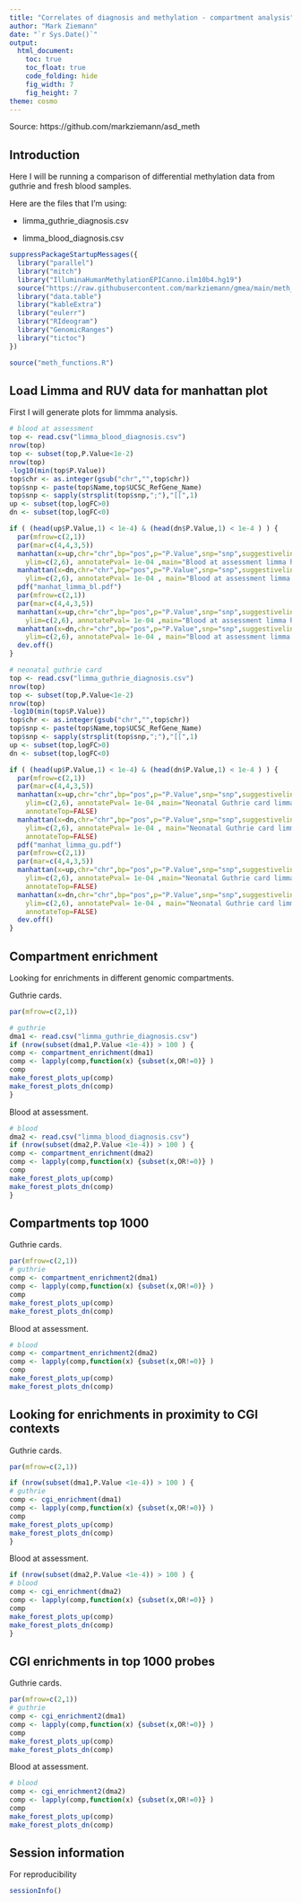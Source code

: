 ```yaml
---
title: "Correlates of diagnosis and methylation - compartment analysis"
author: "Mark Ziemann"
date: "`r Sys.Date()`"
output:
  html_document:
    toc: true
    toc_float: true
    code_folding: hide
    fig_width: 7
    fig_height: 7
theme: cosmo
---
```


Source: https://github.com/markziemann/asd_meth

## Introduction

Here I will be running a comparison of differential methylation data from guthrie and fresh blood samples.

Here are the files that I'm using:

* limma_guthrie_diagnosis.csv

* limma_blood_diagnosis.csv

```r

suppressPackageStartupMessages({
  library("parallel")
  library("mitch")
  library("IlluminaHumanMethylationEPICanno.ilm10b4.hg19")
  source("https://raw.githubusercontent.com/markziemann/gmea/main/meth_functions.R")
  library("data.table")
  library("kableExtra")
  library("eulerr")
  library("RIdeogram")
  library("GenomicRanges")
  library("tictoc")
})

source("meth_functions.R")

```


## Load Limma and RUV data for manhattan plot

First I will generate plots for limmma analysis.

```r

# blood at assessment
top <- read.csv("limma_blood_diagnosis.csv")
nrow(top)
top <- subset(top,P.Value<1e-2)
nrow(top)
-log10(min(top$P.Value))
top$chr <- as.integer(gsub("chr","",top$chr))
top$snp <- paste(top$Name,top$UCSC_RefGene_Name)
top$snp <- sapply(strsplit(top$snp,";"),"[[",1)
up <- subset(top,logFC>0)
dn <- subset(top,logFC<0)

if ( (head(up$P.Value,1) < 1e-4) & (head(dn$P.Value,1) < 1e-4 ) ) {
  par(mfrow=c(2,1))
  par(mar=c(4,4,3,5))
  manhattan(x=up,chr="chr",bp="pos",p="P.Value",snp="snp",suggestiveline = -log10(1e-04),
    ylim=c(2,6), annotatePval= 1e-04 ,main="Blood at assessment limma hypermethylated")
  manhattan(x=dn,chr="chr",bp="pos",p="P.Value",snp="snp",suggestiveline = -log10(1e-04),
    ylim=c(2,6), annotatePval= 1e-04 , main="Blood at assessment limma hypomethylated")
  pdf("manhat_limma_bl.pdf")
  par(mfrow=c(2,1))
  par(mar=c(4,4,3,5))
  manhattan(x=up,chr="chr",bp="pos",p="P.Value",snp="snp",suggestiveline = -log10(1e-04),
    ylim=c(2,6), annotatePval= 1e-04 ,main="Blood at assessment limma hypermethylated")
  manhattan(x=dn,chr="chr",bp="pos",p="P.Value",snp="snp",suggestiveline = -log10(1e-04),
    ylim=c(2,6), annotatePval= 1e-04 , main="Blood at assessment limma hypomethylated")
  dev.off()
}

# neonatal guthrie card
top <- read.csv("limma_guthrie_diagnosis.csv")
nrow(top)
top <- subset(top,P.Value<1e-2)
nrow(top)
-log10(min(top$P.Value))
top$chr <- as.integer(gsub("chr","",top$chr))
top$snp <- paste(top$Name,top$UCSC_RefGene_Name)
top$snp <- sapply(strsplit(top$snp,";"),"[[",1)
up <- subset(top,logFC>0)
dn <- subset(top,logFC<0)

if ( (head(up$P.Value,1) < 1e-4) & (head(dn$P.Value,1) < 1e-4 ) ) {
  par(mfrow=c(2,1))
  par(mar=c(4,4,3,5))
  manhattan(x=up,chr="chr",bp="pos",p="P.Value",snp="snp",suggestiveline = -log10(1e-04),
    ylim=c(2,6), annotatePval= 1e-04 ,main="Neonatal Guthrie card limma hypermethylated",
    annotateTop=FALSE)
  manhattan(x=dn,chr="chr",bp="pos",p="P.Value",snp="snp",suggestiveline = -log10(1e-04),
    ylim=c(2,6), annotatePval= 1e-04 , main="Neonatal Guthrie card limma hypomethylated",
    annotateTop=FALSE)
  pdf("manhat_limma_gu.pdf")
  par(mfrow=c(2,1))
  par(mar=c(4,4,3,5))
  manhattan(x=up,chr="chr",bp="pos",p="P.Value",snp="snp",suggestiveline = -log10(1e-04),
    ylim=c(2,6), annotatePval= 1e-04 ,main="Neonatal Guthrie card limma hypermethylated",
    annotateTop=FALSE)
  manhattan(x=dn,chr="chr",bp="pos",p="P.Value",snp="snp",suggestiveline = -log10(1e-04),
    ylim=c(2,6), annotatePval= 1e-04 , main="Neonatal Guthrie card limma hypomethylated",
    annotateTop=FALSE)
  dev.off()
}

```

## Compartment enrichment

Looking for enrichments in different genomic compartments.

Guthrie cards.

```r

par(mfrow=c(2,1))

# guthrie
dma1 <- read.csv("limma_guthrie_diagnosis.csv")
if (nrow(subset(dma1,P.Value <1e-4)) > 100 ) {
comp <- compartment_enrichment(dma1)
comp <- lapply(comp,function(x) {subset(x,OR!=0)} )
comp
make_forest_plots_up(comp)
make_forest_plots_dn(comp)
}

```

Blood at assessment.

```r

# blood
dma2 <- read.csv("limma_blood_diagnosis.csv")
if (nrow(subset(dma2,P.Value <1e-4)) > 100 ) {
comp <- compartment_enrichment(dma2)
comp <- lapply(comp,function(x) {subset(x,OR!=0)} )
comp
make_forest_plots_up(comp)
make_forest_plots_dn(comp)
}

```

## Compartments top 1000

Guthrie cards.

```r

par(mfrow=c(2,1))
# guthrie
comp <- compartment_enrichment2(dma1)
comp <- lapply(comp,function(x) {subset(x,OR!=0)} )
comp
make_forest_plots_up(comp)
make_forest_plots_dn(comp)

```

Blood at assessment.

```r

# blood
comp <- compartment_enrichment2(dma2)
comp <- lapply(comp,function(x) {subset(x,OR!=0)} )
comp
make_forest_plots_up(comp)
make_forest_plots_dn(comp)

```

## Looking for enrichments in proximity to CGI contexts

Guthrie cards.

```r

par(mfrow=c(2,1))

if (nrow(subset(dma1,P.Value <1e-4)) > 100 ) {
# guthrie
comp <- cgi_enrichment(dma1)
comp <- lapply(comp,function(x) {subset(x,OR!=0)} )
comp
make_forest_plots_up(comp)
make_forest_plots_dn(comp)
}

```

Blood at assessment.

```r

if (nrow(subset(dma2,P.Value <1e-4)) > 100 ) {
# blood
comp <- cgi_enrichment(dma2)
comp <- lapply(comp,function(x) {subset(x,OR!=0)} )
comp
make_forest_plots_up(comp)
make_forest_plots_dn(comp)
}

```

## CGI enrichments in top 1000 probes

Guthrie cards.

```r

par(mfrow=c(2,1))
# guthrie
comp <- cgi_enrichment2(dma1)
comp <- lapply(comp,function(x) {subset(x,OR!=0)} )
comp
make_forest_plots_up(comp)
make_forest_plots_dn(comp)

```

Blood at assessment.

```r

# blood
comp <- cgi_enrichment2(dma2)
comp <- lapply(comp,function(x) {subset(x,OR!=0)} )
comp
make_forest_plots_up(comp)
make_forest_plots_dn(comp)

```

## Session information

For reproducibility

```r

sessionInfo()

```
